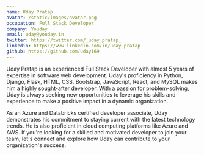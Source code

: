 ```yaml
---
name: Uday Pratap
avatar: /static/images/avatar.png
occupation: Full Stack Developer
company: Youday
email: uday@youday.in
twitter: https://twitter.com/_uday_pratap_
linkedin: https://www.linkedin.com/in/uday-pratap
github: https://github.com/uday169
---
```


Uday Pratap is an experienced Full Stack Developer with almost 5 years of expertise in software web development. Uday's proficiency in Python, Django, Flask, HTML, CSS, Bootstrap, JavaScript, React, and MySQL makes him a highly sought-after developer. With a passion for problem-solving, Uday is always seeking new opportunities to leverage his skills and experience to make a positive impact in a dynamic organization.

As an Azure and Databricks certified developer associate, Uday demonstrates his commitment to staying current with the latest technology trends. He is also proficient in cloud computing platforms like Azure and AWS. If you're looking for a skilled and motivated developer to join your team, let's connect and explore how Uday can contribute to your organization's success.
